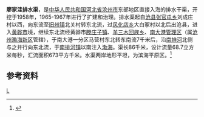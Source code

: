 '''廖家洼排水渠'''，是[[中华人民共和国|中华人民共和国]][[河北省|河北省]][[沧州市|沧州市]]东部地区直接入海的排水干渠，开挖于1958年，1965-1967年进行了扩建和治理。排水渠起自[[沧县|沧县]][[张官屯乡|张官屯乡]]刘成庄村以西，向东流至[[旧州镇_(沧县)|旧州镇]]北关村转东北流，过[[风化店乡|风化店乡]]大白冢村以北后出沧县，进入[[黄骅市|黄骅市]]境，继续东北流经黄骅市[[滕庄子镇|滕庄子镇]]、[[羊三木回族乡|羊三木回族乡]]、[[南大港管理区|南大港管理区]]（属[[沧州渤海新区|沧州渤海新区]]管辖），于南大港一分区马营村东北转东南流7千米后，沿[[南排河|南排河]]北侧与之并行向东北流，于[[南排河镇|南排河镇]]以南注入[[渤海|渤海]]。渠长86千米，设计流量68.7立方米每秒，汇流面积673平方千米。水渠两岸地形平坦，为滨海平原区。<ref name="中国河湖大典">{{cite book zh |author=《[[中国河湖大典|中国河湖大典]]》编纂委员会 |title=《中国河湖大典·海河卷》 |format=M |edition=1 |location=北京 |publisher=中国水利水电出版社 |date=2013年1月 |pages=209页 |id= ISBN 978-7-5170-0563-6}}</ref>
==参考资料==
{{reflist}}
[[Category:河北河流|L]]